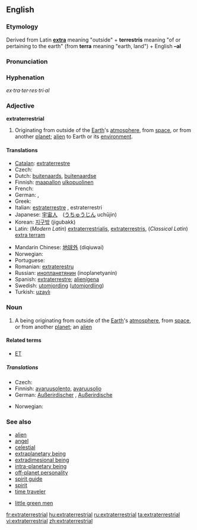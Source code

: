 ==English==
{{wikipedia}}

===Etymology===
Derived from Latin '''[[extra]]''' meaning "outside" + '''terrestris''' meaning "of or pertaining to the earth" (from '''terra''' meaning "earth, land") + English '''–al'''

===Pronunciation===
{{ipacregion|Canada}} {{ipac|ˌɛkstrətɚˈɛstriəl|en-ca-synth-extraterrestrial.ogg|CA synth}}

===Hyphenation===
''ex·tra·ter·res·tri·al''

===Adjective===
'''extraterrestrial'''

# Originating from outside of the [[Earth]]'s [[atmosphere]], from [[space]], or from another [[planet]]; [[alien]] to Earth or its [[environment]].

====Translations====
{{trans-top|originating from outside of the Earth}}
* [[Catalan]]: [[extraterrestre]]
* Czech: {{t-|cs|mimozemský|m}}
* Dutch: [[buitenaards]], [[buitenaardse]]
*Finnish: [[maapallo]]n [[ulkopuolinen]]
* French: {{t+|fr|extraterrestre}}
* German: {{t-|de|außerirdisch}}, {{t+|de|extraterrestrisch}}
* Greek: {{t+|el|εξωγήινος|tr=exōgéinos|sc=Grek}}
* Italian: [[estraterrestre]] {{s}}, estraterrestri {{p}}
* Japanese: [[宇宙人]]　([[うちゅうじん]] uchūjin)
* Korean: [[지구밖]] (jigubakk)
* Latin: (''Modern Latin'') [[extraterrestrialis]], [[extraterrestris]], (''Classical Latin'') [[extra terram]]
{{trans-mid}}
* Mandarin Chinese: [[地球外]] (diqiuwai)
* Norwegian: {{t-|no|utenomjordisk}}
* Portuguese: {{t-|pt|extraterrestre}}
* Romanian: [[extraterestru]]
* Russian: [[инопланетянин]] (inoplanetyanin)
* Spanish: [[extraterrestre]]; [[alienígena]]
* Swedish: [[utomjording]] ([[utomjordling]])
* Turkish: [[uzaylı]]
{{trans-bottom}}

===Noun===
{{en-noun}}

# A being originating from outside of the [[Earth]]'s [[atmosphere]], from [[space]], or from another [[planet]]; an [[alien]]

====Related terms====
* [[ET]]

=====Translations=====
{{trans-top|a being originating from outside of the Earth}}
* Czech: {{t-|cs|mimozemšťan|m}}
*Finnish: [[avaruusolento]], [[avaruusolio]]
* German: [[Außerirdischer]] {{m}}, [[Außerirdische]] {{f}}
{{trans-mid}}
* Norwegian: {{t-|no|utenomjordisk skapning|m}}
{{trans-bottom}}

===See also===
* [[alien]]
* [[angel]]
* [[celestial]]
* [[extraplanetary being]]
* [[extradimesional being]]
* [[intra-planetary being]]
* [[off-planet personality]]
* [[spirit guide]]
* [[spirit]]
* [[time traveler]]

* [[little green men]]

[[fr:extraterrestrial]]
[[hu:extraterrestrial]]
[[ru:extraterrestrial]]
[[ta:extraterrestrial]]
[[vi:extraterrestrial]]
[[zh:extraterrestrial]]